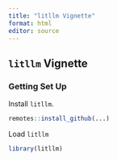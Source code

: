 ```yaml
---
title: "litllm Vignette"
format: html
editor: source
---
```


## `litllm` Vignette

### Getting Set Up

Install `litllm`.

```r
remotes::install_github(...)
```

Load `litllm`

```r
library(litllm)
```

<!-- First, you'll need an OpenAI API key. Check that you have one. -->

<!-- ```{r} -->
<!-- ll_check_api_key() -->
<!-- ``` -->

<!-- Download this file and ensure it's in your working directory. -->

<!-- ```{r} -->
<!-- download.file( -->
<!--   url = "https://www.annualreviews.org/docserver/fulltext/genom/25/1/annurev-genom-021623-081639.pdf?expires=1731900753&id=id&accname=guest&checksum=AC39C6258EF7E19E7426CB44F2B37958", -->
<!--   destfile = "Taylor_etal.pdf" -->
<!--   ) -->
<!-- list.files(pattern = "pdf") -->
<!-- ``` -->

<!-- ```          -->
<!-- [1]"Taylor_etal.pdf" -->
<!-- ``` -->

<!-- ### Mining Authors and Institutions -->

<!-- ```{r} -->
<!-- authors <- ll_extract_authors("Taylor_etal.pdf") -->
<!-- glimpse(authors) -->
<!-- ``` -->

<!-- ```          -->
<!-- Rows: 11 -->
<!-- Columns: 3 -->
<!-- $ paper_id <chr> "Taylor_etal.pdf", "Taylor_etal.pdf", "Taylor_etal.pdf", "Ta… -->
<!-- $ title    <chr> "Beyond the Human Genome Project: The Age of Complete Human … -->
<!-- $ auth     <chr> "Dylan J. Taylor, Department of Biology, Johns Hopkins Unive… -->
<!-- ``` -->

<!-- You can view the data in raw format as well. -->

<!-- ```{r} -->
<!-- authors_raw <- ll_extract_authors("Taylor_etal.pdf", clean_authors = F) -->
<!-- authors_raw -->
<!-- ``` -->

<!-- ``` -->
<!-- $Taylor_etal.pdf -->
<!-- [1] "Title: Beyond the Human Genome Project: The Age of Complete Human Genome Sequences and Pangenome References\n\nAuthor(s):\nDylan J. Taylor, Department of Biology, Johns Hopkins University, Baltimore, Maryland, USA\nJordan M. Eizenga, Genomics Institute, University of California, Santa Cruz... -->
<!-- ``` -->

<!-- You can clean and pull institutions from each author+affiliation entry. -->

<!-- ```{r} -->
<!-- institutions <- ll_pull_institutions(authors$auth) -->
<!-- authors$inst <- institutions -->
<!-- glimpse(authors) -->
<!-- ``` -->

<!-- ``` -->
<!-- Rows: 11 -->
<!-- Columns: 4 -->
<!-- $ paper_id <chr> "Taylor_etal.pdf", "Taylor_etal.pdf", "Tayl… -->
<!-- $ title    <chr> "Beyond the Human Genome Project: The Age o… -->
<!-- $ auth     <chr> "Dylan J. Taylor, Department of Biology, Jo… -->
<!-- $ inst     <chr> "Johns Hopkins University", "University of … -->
<!-- ``` -->

<!-- ### Getting Institution Information -->

<!-- We might be interested in information about the institutions. But first let's limit it to unique institutions. -->

<!-- ```{r} -->
<!-- distinct_institutions <- unique(authors$inst) -->
<!-- ``` -->

<!-- ``` -->
<!-- [1] "Johns Hopkins University"                                                                  -->
<!-- [2] "University of California, Santa Cruz"                                                      -->
<!-- [3] "Johns Hopkins University School of Medicine"                                               -->
<!-- [4] "Icahn School of Medicine at Mount Sinai"                                                   -->
<!-- [5] "Institut de Recherche en Santé Digestive, Université de Toulouse, INSERM, INRA, ENVT, UPS" -->
<!-- ``` -->

<!-- Let's see if these institutions have a large student body. -->

<!-- ```{r} -->
<!-- is_large <-  -->
<!--   ll_check_institution_type( -->
<!--     distinct_institutions,  -->
<!--     logical_check = "an institution with >5000 students" -->
<!--     ) -->
<!-- is_large -->
<!-- ``` -->

<!-- ``` -->
<!-- # A tibble: 5 × 2 -->
<!--   name                                          an_institution_with_…¹ -->
<!--   <chr>                                         <chr>                  -->
<!-- 1 Johns Hopkins University                      TRUE                   -->
<!-- 2 University of California, Santa Cruz          TRUE                   -->
<!-- 3 Johns Hopkins University School of Medicine   FALSE                  -->
<!-- 4 Icahn School of Medicine at Mount Sinai       FALSE                  -->
<!-- 5 Institut de Recherche en Santé Digestive, Un… FALSE                  -->
<!-- # ℹ abbreviated name: ¹​an_institution_with_5000_students -->
<!-- ``` -->

<!-- Join to `authors` to build your dataset! -->

<!-- ```{r} -->
<!-- authors <- authors %>% left_join(is_large, by = c("inst" = "name")) -->
<!-- ``` -->

<!-- ``` -->
<!-- Rows: 11 -->
<!-- Columns: 5 -->
<!-- $ paper_id                          <chr> "Taylor_etal.pdf", "Taylor_etal.pd… -->
<!-- $ title                             <chr> "Beyond the Human Genome Project: … -->
<!-- $ auth                              <chr> "Dylan J. Taylor, Department of Bi… -->
<!-- $ inst                              <chr> "Johns Hopkins University", "Unive… -->
<!-- $ an_institution_with_5000_students <chr> "TRUE", "TRUE", "TRUE", "TRUE", "F… -->
<!-- ``` -->
